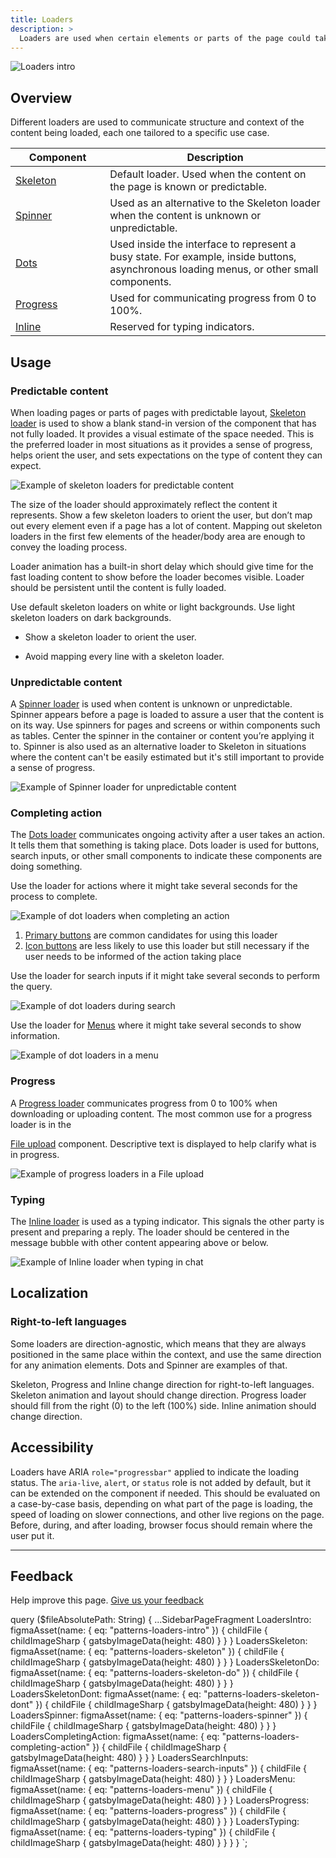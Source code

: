```yaml
---
title: Loaders
description: >
  Loaders are used when certain elements or parts of the page could take longer to display.
---
```


![Loaders intro](figma:patterns-loaders-intro.png)

## Overview

Different loaders are used to communicate structure and context of the content being loaded,
each one tailored to a specific use case.

<table>
  <thead>
    <tr>
      <th width="30%">Component</th>
      <th>Description</th>
    </tr>
  </thead>
  <tbody>
    <tr>
      <td>
        <a href="/components/skeleton">Skeleton</a>
      </td>
      <td>Default loader. Used when the content on the page is known or predictable.</td>
    </tr>
    <tr>
      <td>
        <a href="/components/spinner">Spinner</a>
      </td>
      <td>
        Used as an alternative to the Skeleton loader when the content is unknown or unpredictable.
      </td>
    </tr>
    <tr>
      <td>
        <a href="/components/dots">Dots</a>
      </td>
      <td>
        Used inside the interface to represent a busy state. For example, inside buttons,
        asynchronous loading menus, or other small components.
      </td>
    </tr>
    <tr>
      <td>
        <a href="/components/progress">Progress</a>
      </td>
      <td>Used for communicating progress from 0 to 100%.</td>
    </tr>
    <tr>
      <td>
        <a href="/components/inline">Inline</a>
      </td>
      <td>Reserved for typing indicators.</td>
    </tr>
  </tbody>
</table>

## Usage

### Predictable content

When loading pages or parts of pages with predictable layout, <a href="/components/skeleton">Skeleton loader</a>
is used to show a blank stand-in version of the component that has not fully loaded. It provides a visual estimate of
the space needed. This is the preferred loader in most situations as it provides a sense of progress, helps orient the
user, and sets expectations on the type of content they can expect.

![Example of skeleton loaders for predictable content](figma:patterns-loaders-skeleton-predictable.png)

The size of the loader should approximately reflect the content it represents. Show a few skeleton loaders to orient
the user, but don’t map out every element even if a page has a lot of content. Mapping out skeleton loaders in the
first few elements of the header/body area are enough to convey the loading process.

Loader animation has a built-in short delay which should give time for the fast loading content to show before the
loader becomes visible. Loader should be persistent until the content is fully loaded.

Use default skeleton loaders on white or light backgrounds. Use light skeleton loaders on dark backgrounds.

<BestPractice>
  <Do
    imageIsFreeForm
    imageSource={props.data.LoadersSkeletonDo.childFile.childImageSharp.gatsbyImageData}
    alt="A few skeleton loaders to orient the user"
  >
    <ul>
      <li>Show a skeleton loader to orient the user.</li>
    </ul>
  </Do>
  <Dont
    imageIsFreeForm
    imageSource={props.data.LoadersSkeletonDont.childFile.childImageSharp.gatsbyImageData}
    alt="Too many skeleton loaders"
  >
    <ul>
      <li>Avoid mapping every line with a skeleton loader.</li>
    </ul>
  </Dont>
</BestPractice>

### Unpredictable content

A <a href="/components/spinner">Spinner loader</a> is used when content is unknown or unpredictable. Spinner appears
before a page is loaded to assure a user that the content is on its way. Use spinners for pages and screens or within
components such as tables. Center the spinner in the container or content you’re applying it to. Spinner is also used
as an alternative loader to Skeleton in situations where the content can't be easily estimated but it's still
important to provide a sense of progress.

![Example of Spinner loader for unpredictable content](figma:patterns-loaders-skeleton-unpredictable.png)

### Completing action

The <a href="/components/dots">Dots loader</a> communicates ongoing activity after a user takes an action. It tells
them that something is taking place. Dots loader is used for buttons, search inputs, or other small components to
indicate these components are doing something.

Use the loader for actions where it might take several seconds for the process to complete.

![Example of dot loaders when completing an action](figma:patterns-loaders-completing-action.png)

1. <a href="/components/button#type">Primary buttons</a> are common candidates for using this loader
1. <a href="/components/icon-button">Icon buttons</a> are less likely to use this loader but still necessary
   if the user needs to be informed of the action taking place

Use the loader for search inputs if it might take several seconds to perform the query.

![Example of dot loaders during search](figma:patterns-loaders-search-inputs.png)

Use the loader for <a href="/components/menu">Menus</a> where it might take several seconds to show information.

![Example of dot loaders in a menu](figma:patterns-loaders-menu.png)

### Progress

A <a href="/components/progress">Progress loader</a> communicates progress from 0 to 100% when downloading or
uploading content. The most common use for a progress loader is in the

<a href="/components/file-upload">File upload</a> component. Descriptive text is displayed to help clarify
what is in progress.

![Example of progress loaders in a File upload](figma:patterns-loaders-progress.png)

### Typing

The <a href="/components/inline">Inline loader</a> is used as a typing indicator. This signals the other party is
present and preparing a reply. The loader should be centered in the message bubble with other content
appearing above or below.

![Example of Inline loader when typing in chat](figma:patterns-loaders-typing.png)

## Localization

### Right-to-left languages

Some loaders are direction-agnostic, which means that they are always positioned in the same place within the context,
and use the same direction for any animation elements. Dots and Spinner are examples of that.

Skeleton, Progress and Inline change direction for right-to-left languages. Skeleton animation and layout should change
direction. Progress loader should fill from the right (0) to the left (100%) side. Inline animation should change direction.

## Accessibility

Loaders have ARIA `role="progressbar"` applied to indicate the loading status. The `aria-live`, `alert`, or `status` role
is not added by default, but it can be extended on the component if needed. This should be evaluated on a case-by-case
basis, depending on what part of the page is loading, the speed of loading on slower connections, and other live regions
on the page. Before, during, and after loading, browser focus should remain where the user put it.

---

## Feedback

Help improve this page. [Give us your feedback](https://forms.gle/VFD799SvNfs2yiFC7)


  query ($fileAbsolutePath: String) {
    ...SidebarPageFragment
    LoadersIntro: figmaAsset(name: { eq: "patterns-loaders-intro" }) {
      childFile {
        childImageSharp {
          gatsbyImageData(height: 480)
        }
      }
    }
    LoadersSkeleton: figmaAsset(name: { eq: "patterns-loaders-skeleton" }) {
      childFile {
        childImageSharp {
          gatsbyImageData(height: 480)
        }
      }
    }
    LoadersSkeletonDo: figmaAsset(name: { eq: "patterns-loaders-skeleton-do" }) {
      childFile {
        childImageSharp {
          gatsbyImageData(height: 480)
        }
      }
    }
    LoadersSkeletonDont: figmaAsset(name: { eq: "patterns-loaders-skeleton-dont" }) {
      childFile {
        childImageSharp {
          gatsbyImageData(height: 480)
        }
      }
    }
    LoadersSpinner: figmaAsset(name: { eq: "patterns-loaders-spinner" }) {
      childFile {
        childImageSharp {
          gatsbyImageData(height: 480)
        }
      }
    }
    LoadersCompletingAction: figmaAsset(name: { eq: "patterns-loaders-completing-action" }) {
      childFile {
        childImageSharp {
          gatsbyImageData(height: 480)
        }
      }
    }
    LoadersSearchInputs: figmaAsset(name: { eq: "patterns-loaders-search-inputs" }) {
      childFile {
        childImageSharp {
          gatsbyImageData(height: 480)
        }
      }
    }
    LoadersMenu: figmaAsset(name: { eq: "patterns-loaders-menu" }) {
      childFile {
        childImageSharp {
          gatsbyImageData(height: 480)
        }
      }
    }
    LoadersProgress: figmaAsset(name: { eq: "patterns-loaders-progress" }) {
      childFile {
        childImageSharp {
          gatsbyImageData(height: 480)
        }
      }
    }
    LoadersTyping: figmaAsset(name: { eq: "patterns-loaders-typing" }) {
      childFile {
        childImageSharp {
          gatsbyImageData(height: 480)
        }
      }
    }
  }
`;
